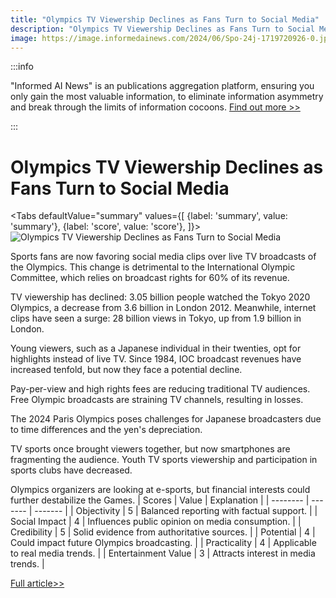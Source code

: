 ```yaml
---
title: "Olympics TV Viewership Declines as Fans Turn to Social Media"
description: "Olympics TV Viewership Declines as Fans Turn to Social Media"
image: https://image.informedainews.com/2024/06/Spo-24j-1719720926-0.jpg
---
```



:::info

"Informed AI News" is an publications aggregation platform, ensuring you only gain the most valuable information, to eliminate information asymmetry and break through the limits of information cocoons.  [Find out more >>](/)

:::

# Olympics TV Viewership Declines as Fans Turn to Social Media


<Tabs
	defaultValue="summary"
	values={[
	{label: 'summary', value: 'summary'},
	{label: 'score', value: 'score'},
]}>
<TabItem value="summary">
<img
  src="https://image.informedainews.com/2024/06/Spo-24j-1719720926-0.jpg"
  alt="Olympics TV Viewership Declines as Fans Turn to Social Media"
/>



Sports fans are now favoring social media clips over live TV broadcasts of the Olympics. This change is detrimental to the International Olympic Committee, which relies on broadcast rights for 60% of its revenue.

TV viewership has declined: 3.05 billion people watched the Tokyo 2020 Olympics, a decrease from 3.6 billion in London 2012. Meanwhile, internet clips have seen a surge: 28 billion views in Tokyo, up from 1.9 billion in London.

Young viewers, such as a Japanese individual in their twenties, opt for highlights instead of live TV. Since 1984, IOC broadcast revenues have increased tenfold, but now they face a potential decline.

Pay-per-view and high rights fees are reducing traditional TV audiences. Free Olympic broadcasts are straining TV channels, resulting in losses.

The 2024 Paris Olympics poses challenges for Japanese broadcasters due to time differences and the yen's depreciation.

TV sports once brought viewers together, but now smartphones are fragmenting the audience. Youth TV sports viewership and participation in sports clubs have decreased.

Olympics organizers are looking at e-sports, but financial interests could further destabilize the Games.
</TabItem>
<TabItem value="score">
	| Scores     | Value   | Explanation |
	| -------- | ------- | ------- |
	| Objectivity  | 5    | Balanced reporting with factual support.    |
	| Social Impact | 4     | Influences public opinion on media consumption.    |
	| Credibility    | 5    | Solid evidence from authoritative sources.    |
	| Potential    | 4    | Could impact future Olympics broadcasting.    |
	| Practicality    | 4    | Applicable to real media trends.    |
	| Entertainment Value    | 3    | Attracts interest in media trends.    |
</TabItem>
</Tabs>

[Full article>>](https://asia.nikkei.com/Spotlight/Datawatch/Olympics-faces-drop-in-TV-viewing-as-fans-switch-to-social-media-clips)
